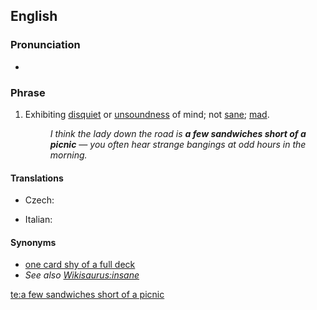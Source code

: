 ==English==
{{move|sandwich short of a picnic}}

===Pronunciation===
* {{audio|en-uk-a few sandwiches short of a picnic.ogg|Audio (UK)|lang=en}}

===Phrase===
{{head|en|phrase|head=[[a]] [[few]] [[sandwich]]es [[short]] [[of]] [[a]] [[picnic]]}}

# {{context|idiomatic|lang=en}} Exhibiting [[disquiet]] or [[unsoundness]] of mind; not [[sane]]; [[mad]].
#: ''I think the lady down the road is '''a few sandwiches short of a picnic''' &mdash; you often hear strange bangings at odd hours in the morning.''

====Translations====
{{trans-top|Not sane}}
* Czech: {{t|cs|šplouchat někomu na maják}}
{{trans-mid}}
* Italian: {{t|it|essere fuori di testa}}
{{trans-bottom}}

====Synonyms====
* [[one card shy of a full deck]]
* ''See also [[Wikisaurus:insane]]''

[[te:a few sandwiches short of a picnic]]